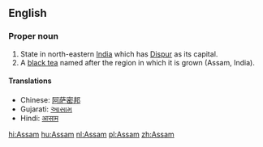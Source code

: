 ==English==

{{wikipedia}}
{{wikipediapar|Assam tea}}
===Proper noun===
{{en-proper noun}}
#State in north-eastern [[India]] which has [[Dispur]] as its capital.
# A [[black tea]] named after the region in which it is grown (Assam, India).


====Translations====

*Chinese: [[阿萨密邦]]
*Gujarati: [[આસામ]]
*Hindi: [[आसाम]]

[[hi:Assam]]
[[hu:Assam]]
[[nl:Assam]]
[[pl:Assam]]
[[zh:Assam]]